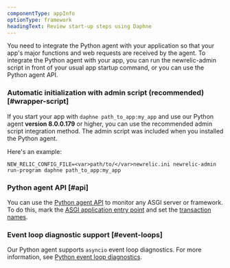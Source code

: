 ```yaml
---
componentType: appInfo
optionType: framework
headingText: Review start-up steps using Daphne
---
```


You need to integrate the Python agent with your application so that your app's major functions and web requests are received by the agent. To integrate the Python agent with your app, you can run the newrelic-admin script in front of your usual app startup command, or you can use the Python agent API.

### Automatic initialization with admin script (recommended) [#wrapper-script]

If you start your app with `daphne path_to_app:my_app` and use our Python agent **version 8.0.0.179** or higher, you can use the recommended admin script integration method. The admin script was included when you installed the Python agent.

Here's an example:

```
NEW_RELIC_CONFIG_FILE=<var>path/to/</var>newrelic.ini newrelic-admin run-program daphne path_to_app:my_app
```

### Python agent API [#api]

You can use the [Python agent API](/docs/agents/python-agent/python-agent-api) to monitor any ASGI server or framework. To do this, mark the [ASGI application entry point](/docs/agents/python-agent/python-agent-api/asgiapplication-python-agent-api) and set the [transaction names](/docs/agents/python-agent/python-agent-api/settransactionname-python-agent-api).

### Event loop diagnostic support [#event-loops]

Our Python agent supports `asyncio` event loop diagnostics. For more information, see [Python event loop diagnostics](/docs/agents/python-agent/supported-features/python-event-loop-diagnostics).
